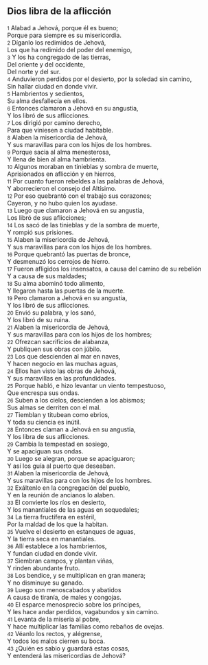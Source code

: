 == Dios libra de la aflicción ==

{{anchor|1}} <small>1</small> Alabad a Jehová, porque él es bueno;<br>
Porque para siempre es su misericordia.<br>
{{anchor|2}} <small>2</small> Díganlo los redimidos de Jehová,<br>
Los que ha redimido del poder del enemigo,<br>
{{anchor|3}} <small>3</small> Y los ha congregado de las tierras,<br>
Del oriente y del occidente,<br>
Del norte y del sur.<br>
{{anchor|4}} <small>4</small> Anduvieron perdidos por el desierto, por la soledad sin camino,<br>
Sin hallar ciudad en donde vivir.<br>
{{anchor|5}} <small>5</small> Hambrientos y sedientos,<br>
Su alma desfallecía en ellos.<br>
{{anchor|6}} <small>6</small> Entonces clamaron a Jehová en su angustia,<br>
Y los libró de sus aflicciones.<br>
{{anchor|7}} <small>7</small> Los dirigió por camino derecho,<br>
Para que viniesen a ciudad habitable.<br>
{{anchor|8}} <small>8</small> Alaben la misericordia de Jehová,<br>
Y sus maravillas para con los hijos de los hombres.<br>
{{anchor|9}} <small>9</small> Porque sacia al alma menesterosa,<br>
Y llena de bien al alma hambrienta.<br>
{{anchor|10}} <small>10</small> Algunos moraban en tinieblas y sombra de muerte,<br>
Aprisionados en aflicción y en hierros,<br>
{{anchor|11}} <small>11</small> Por cuanto fueron rebeldes a las palabras de Jehová,<br>
Y aborrecieron el consejo del Altísimo.<br>
{{anchor|12}} <small>12</small> Por eso quebrantó con el trabajo sus corazones;<br>
Cayeron, y no hubo quien los ayudase.<br>
{{anchor|13}} <small>13</small> Luego que clamaron a Jehová en su angustia,<br>
Los libró de sus aflicciones;<br>
{{anchor|14}} <small>14</small> Los sacó de las tinieblas y de la sombra de muerte,<br>
Y rompió sus prisiones.<br>
{{anchor|15}} <small>15</small> Alaben la misericordia de Jehová,<br>
Y sus maravillas para con los hijos de los hombres.<br>
{{anchor|16}} <small>16</small> Porque quebrantó las puertas de bronce,<br>
Y desmenuzó los cerrojos de hierro.<br>
{{anchor|17}} <small>17</small> Fueron afligidos los insensatos, a causa del camino de su rebelión<br>
Y a causa de sus maldades;<br>
{{anchor|18}} <small>18</small> Su alma abominó todo alimento,<br>
Y llegaron hasta las puertas de la muerte.<br>
{{anchor|19}} <small>19</small> Pero clamaron a Jehová en su angustia,<br>
Y los libró de sus aflicciones.<br>
{{anchor|20}} <small>20</small> Envió su palabra, y los sanó,<br>
Y los libró de su ruina.<br>
{{anchor|21}} <small>21</small> Alaben la misericordia de Jehová,<br>
Y sus maravillas para con los hijos de los hombres;<br>
{{anchor|22}} <small>22</small> Ofrezcan sacrificios de alabanza,<br>
Y publiquen sus obras con júbilo.<br>
{{anchor|23}} <small>23</small> Los que descienden al mar en naves,<br>
Y hacen negocio en las muchas aguas,<br>
{{anchor|24}} <small>24</small> Ellos han visto las obras de Jehová,<br>
Y sus maravillas en las profundidades.<br>
{{anchor|25}} <small>25</small> Porque habló, e hizo levantar un viento tempestuoso,<br>
Que encrespa sus ondas.<br>
{{anchor|26}} <small>26</small> Suben a los cielos, descienden a los abismos;<br>
Sus almas se derriten con el mal.<br>
{{anchor|27}} <small>27</small> Tiemblan y titubean como ebrios,<br>
Y toda su ciencia es inútil.<br>
{{anchor|28}} <small>28</small> Entonces claman a Jehová en su angustia,<br>
Y los libra de sus aflicciones.<br>
{{anchor|29}} <small>29</small> Cambia la tempestad en sosiego,<br>
Y se apaciguan sus ondas.<br>
{{anchor|30}} <small>30</small> Luego se alegran, porque se apaciguaron;<br>
Y así los guía al puerto que deseaban.<br>
{{anchor|31}} <small>31</small> Alaben la misericordia de Jehová,<br>
Y sus maravillas para con los hijos de los hombres.<br>
{{anchor|32}} <small>32</small> Exáltenlo en la congregación del pueblo,<br>
Y en la reunión de ancianos lo alaben.<br>
{{anchor|33}} <small>33</small> El convierte los ríos en desierto,<br>
Y los manantiales de las aguas en sequedales;<br>
{{anchor|34}} <small>34</small> La tierra fructífera en estéril,<br>
Por la maldad de los que la habitan.<br>
{{anchor|35}} <small>35</small> Vuelve el desierto en estanques de aguas,<br>
Y la tierra seca en manantiales.<br>
{{anchor|36}} <small>36</small> Allí establece a los hambrientos,<br>
Y fundan ciudad en donde vivir.<br>
{{anchor|37}} <small>37</small> Siembran campos, y plantan viñas,<br>
Y rinden abundante fruto.<br>
{{anchor|38}} <small>38</small> Los bendice, y se multiplican en gran manera;<br>
Y no disminuye su ganado.<br>
{{anchor|39}} <small>39</small> Luego son menoscabados y abatidos<br>
A causa de tiranía, de males y congojas.<br>
{{anchor|40}} <small>40</small> El esparce menosprecio sobre los príncipes,<br>
Y les hace andar perdidos, vagabundos y sin camino.<br>
{{anchor|41}} <small>41</small> Levanta de la miseria al pobre,<br>
Y hace multiplicar las familias como rebaños de ovejas.<br>
{{anchor|42}} <small>42</small> Véanlo los rectos, y alégrense,<br>
Y todos los malos cierren su boca.<br>
{{anchor|43}} <small>43</small> ¿Quién es sabio y guardará estas cosas,<br>
Y entenderá las misericordias de Jehová?<br>

